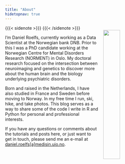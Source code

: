 ```yaml
---
title: "About"
hidetopnav: true
---
```


{{{< sidenote >}}}
<img style="position: relative;
    top: 15px;
    padding: 0 15px; 
    float: right;" 
  src="avatar.png" width="33%"
/>
{{{< /sidenote >}}}

I'm Daniel Roelfs, currently working as a Data Scientist at the Norwegian bank DNB. Prior to this I was a PhD candidate working at the Norwegian Centre for Mental Disorders Research (NORMENT) in Oslo. My doctoral research focused on the intersection between neuroimaging and genetics to discover more about the human brain and the biology underlying psychiatric disorders.

Born and raised in the Netherlands, I have also studied in France and Sweden before moving to Norway. In my free time I run, ski, hike, and take photos. This blog serves as a way to share some of the code I write in R and Python for personal and professional interests.

If you have any questions or comments about the tutorials and posts here, or just want to get in touch, please send me an e-mail at <a href="mailto:daniel.roelfs@medisin.uio.no">daniel.roelfs[a]medisin.uio.no</a>.